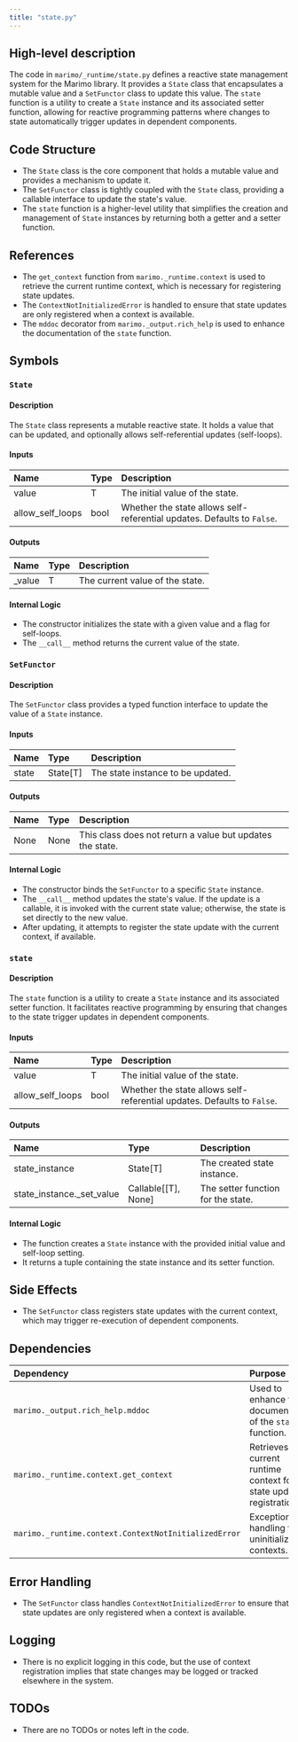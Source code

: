 ```yaml
---
title: "state.py"
---
```


## High-level description

The code in `marimo/_runtime/state.py` defines a reactive state management system for the Marimo library. It provides a `State` class that encapsulates a mutable value and a `SetFunctor` class to update this value. The `state` function is a utility to create a `State` instance and its associated setter function, allowing for reactive programming patterns where changes to state automatically trigger updates in dependent components.

## Code Structure

- The `State` class is the core component that holds a mutable value and provides a mechanism to update it.
- The `SetFunctor` class is tightly coupled with the `State` class, providing a callable interface to update the state's value.
- The `state` function is a higher-level utility that simplifies the creation and management of `State` instances by returning both a getter and a setter function.

## References

- The `get_context` function from `marimo._runtime.context` is used to retrieve the current runtime context, which is necessary for registering state updates.
- The `ContextNotInitializedError` is handled to ensure that state updates are only registered when a context is available.
- The `mddoc` decorator from `marimo._output.rich_help` is used to enhance the documentation of the `state` function.

## Symbols

### `State`
#### Description
The `State` class represents a mutable reactive state. It holds a value that can be updated, and optionally allows self-referential updates (self-loops).

#### Inputs
| Name | Type | Description |
|:-----|:-----|:------------|
| value | T | The initial value of the state. |
| allow_self_loops | bool | Whether the state allows self-referential updates. Defaults to `False`. |

#### Outputs
| Name | Type | Description |
|:-----|:-----|:------------|
| _value | T | The current value of the state. |

#### Internal Logic
- The constructor initializes the state with a given value and a flag for self-loops.
- The `__call__` method returns the current value of the state.

### `SetFunctor`
#### Description
The `SetFunctor` class provides a typed function interface to update the value of a `State` instance.

#### Inputs
| Name | Type | Description |
|:-----|:-----|:------------|
| state | State[T] | The state instance to be updated. |

#### Outputs
| Name | Type | Description |
|:-----|:-----|:------------|
| None | None | This class does not return a value but updates the state. |

#### Internal Logic
- The constructor binds the `SetFunctor` to a specific `State` instance.
- The `__call__` method updates the state's value. If the update is a callable, it is invoked with the current state value; otherwise, the state is set directly to the new value.
- After updating, it attempts to register the state update with the current context, if available.

### `state`
#### Description
The `state` function is a utility to create a `State` instance and its associated setter function. It facilitates reactive programming by ensuring that changes to the state trigger updates in dependent components.

#### Inputs
| Name | Type | Description |
|:-----|:-----|:------------|
| value | T | The initial value of the state. |
| allow_self_loops | bool | Whether the state allows self-referential updates. Defaults to `False`. |

#### Outputs
| Name | Type | Description |
|:-----|:-----|:------------|
| state_instance | State[T] | The created state instance. |
| state_instance._set_value | Callable[[T], None] | The setter function for the state. |

#### Internal Logic
- The function creates a `State` instance with the provided initial value and self-loop setting.
- It returns a tuple containing the state instance and its setter function.

## Side Effects
- The `SetFunctor` class registers state updates with the current context, which may trigger re-execution of dependent components.

## Dependencies

| Dependency | Purpose |
|:-----------|:--------|
| `marimo._output.rich_help.mddoc` | Used to enhance the documentation of the `state` function. |
| `marimo._runtime.context.get_context` | Retrieves the current runtime context for state update registration. |
| `marimo._runtime.context.ContextNotInitializedError` | Exception handling for uninitialized contexts. |

## Error Handling
- The `SetFunctor` class handles `ContextNotInitializedError` to ensure that state updates are only registered when a context is available.

## Logging
- There is no explicit logging in this code, but the use of context registration implies that state changes may be logged or tracked elsewhere in the system.

## TODOs
- There are no TODOs or notes left in the code.